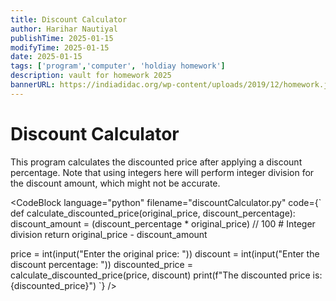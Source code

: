 ```yaml
---
title: Discount Calculator
author: Harihar Nautiyal
publishTime: 2025-01-15
modifyTime: 2025-01-15
date: 2025-01-15
tags: ['program','computer', 'holdiay homework']
description: vault for homework 2025
bannerURL: https://indiadidac.org/wp-content/uploads/2019/12/homework.jpg
---
```

# Discount Calculator

This program calculates the discounted price after applying a discount percentage. Note that using integers here will perform integer division for the discount amount, which might not be accurate.

<CodeBlock
language="python"
filename="discountCalculator.py"
code={`
def calculate_discounted_price(original_price, discount_percentage):
discount_amount = (discount_percentage * original_price) // 100 # Integer division
return original_price - discount_amount

price = int(input("Enter the original price: "))
discount = int(input("Enter the discount percentage: "))
discounted_price = calculate_discounted_price(price, discount)
print(f"The discounted price is: {discounted_price}")
`}
/>
